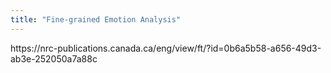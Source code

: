 ```yaml
---
title: "Fine-grained Emotion Analysis"
---
```


https://nrc-publications.canada.ca/eng/view/ft/?id=0b6a5b58-a656-49d3-ab3e-252050a7a88c